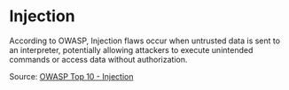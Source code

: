# Injection

According to OWASP, Injection flaws occur when untrusted data is sent to an interpreter, potentially allowing attackers to execute unintended commands or access data without authorization.

Source: [OWASP Top 10 - Injection](https://owasp.org/Top10/A03_2021-Injection/)
